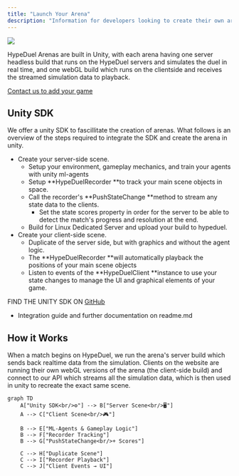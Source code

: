 ```yaml
---
title: "Launch Your Arena"
description: "Information for developers looking to create their own arenas on HypeDuel"
---
```


<img src="/images/hypeduel-arenacoins-tokenomics.png" className="w-full rounded-xl mb-6" />

HypeDuel Arenas are built in Unity, with each arena having one server headless build that runs on the HypeDuel servers and simulates the duel in real time, and one webGL build which runs on the clientside and receives the streamed simulation data to playback.

[Contact us to add your game](https://b3builders.typeform.com/hypeduel)

## Unity SDK

We offer a unity SDK to fascillitate the creation of arenas. What follows is an overview of the steps required to integrate the SDK and create the arena in unity.

- Create your server-side scene.
  - Setup your environment, gameplay mechanics, and train your agents with unity ml-agents
  - Setup **HypeDuelRecorder **to track your main scene objects in space.
  - Call the recorder's **PushStateChange **method to stream any state data to the clients.
    - Set the state scores property in order for the server to be able to detect the match's progress and resolution at the end.
  - Build for Linux Dedicated Server and upload your build to hypeduel.
- Create your client-side scene.
  - Duplicate of the server side, but with graphics and without the agent logic.
  - The **HypeDuelRecorder **will automatically playback the positions of your main scene objects
  - Listen to events of the **HypeDuelClient **instance to use your state changes to manage the UI and graphical elements of your game.

FIND THE UNITY SDK ON [GitHub](https://github.com/b3-fun/hypeduel-unity)
- Integration guide and further documentation on readme.md

  
##  How it Works

When a match begins on HypeDuel, we run the arena's server build which sends back realtime data from the simulation. Clients on the website are running their own webGL versions of the arena (the client-side build) and connect to our API which streams all the simulation data, which is then used in unity to recreate the exact same scene.

```mermaid
graph TD
    A["Unity SDK<br/>⚙️"] --> B["Server Scene<br/>🖥️"]
    A --> C["Client Scene<br/>🎮"]

    B --> E["ML-Agents & Gameplay Logic"]
    B --> F["Recorder Tracking"]
    B --> G["PushStateChange<br/>+ Scores"]

    C --> H["Duplicate Scene"]
    C --> I["Recorder Playback"]
    C --> J["Client Events → UI"]
```

